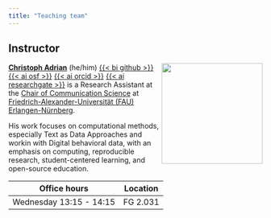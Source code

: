 ```yaml
---
title: "Teaching team"
---
```


## Instructor

![](img/team/ca-circle.png){style="float:right;padding: 0 0 0 0px;" fig-alt="Headshot of Christoph Adrian" width="200"}

[**Christoph Adrian**](https://github.com/chrdrn) (he/him) [{{< bi github >}}](https://github.com/chrdrn) [{{< ai osf >}}](https://osf.io/qj6t3/) [{{< ai orcid >}}](https://orcid.org/my-orcid?orcid=0000-0002-0441-4150) [{{< ai researchgate >}}](https://researchgate.net/profile/Christoph_Adrian) is a Research Assistant at the [Chair of Communication Science](https://www.kowi.rw.fau.de/) at [Friedrich-Alexander-Universität (FAU) Erlangen-Nürnberg](https://www.fau.de/).

His work focuses on computational methods, especially Text as Data Approaches and workin with Digital behavioral data, with an emphasis on computing, reproducible research, student-centered learning, and open-source education.

| Office hours            | Location |
|-------------------------|----------|
| Wednesday 13:15 - 14:15 | FG 2.031 |